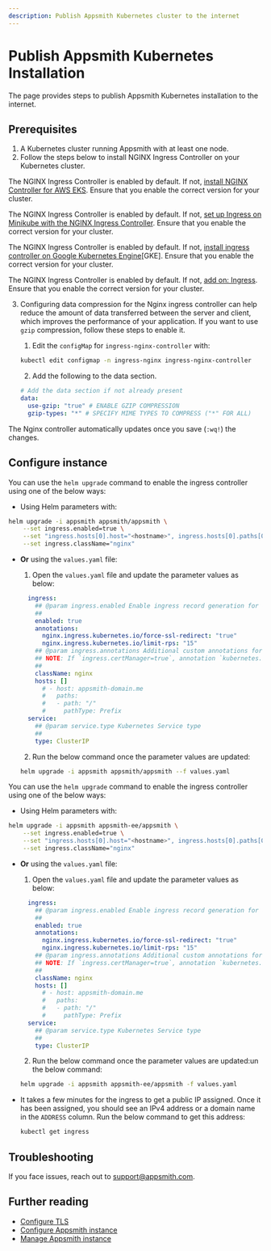 ```yaml
---
description: Publish Appsmith Kubernetes cluster to the internet
---
```


# Publish Appsmith Kubernetes Installation
The page provides steps to publish Appsmith Kubernetes installation to the internet.

## Prerequisites
1. A Kubernetes cluster running Appsmith with at least one node.
2. Follow the steps below to install NGINX Ingress Controller on your Kubernetes cluster. 

<Tabs groupId="configurations">
 <TabItem label="AWS EKS" value="AWSEKS">

  The NGINX Ingress Controller is enabled by default. If not, [install NGINX Controller for AWS EKS](https://kubernetes.github.io/ingress-nginx/deploy/#network-load-balancer-nlb).
    Ensure that you enable the correct version for your cluster.

</TabItem>
<TabItem label="Minikube" value="Minikube">

  The NGINX Ingress Controller is enabled by default. If not, [set up Ingress on Minikube with the NGINX Ingress Controller](https://kubernetes.io/docs/tasks/access-application-cluster/ingress-minikube/).
  Ensure that you enable the correct version for your cluster.

</TabItem>
<TabItem label="Google Cloud Kubernetes" value="GoogleCloudKubernetes">

  The NGINX Ingress Controller is enabled by default. If not, [install ingress controller on Google Kubernetes Engine](https://kubernetes.github.io/ingress-nginx/deploy/#gce-gke)[GKE]. Ensure that you enable the correct version for your cluster.

</TabItem>
<TabItem label="Microk8s" value="Microk8s">

   The NGINX Ingress Controller is enabled by default. If not, [add on: Ingress](https://microk8s.io/docs/addon-ingress). Ensure that you enable the correct version for your cluster.
    
</TabItem>
</Tabs>

3. Configuring data compression for the Nginx ingress controller can help reduce the amount of data transferred between the server and client, which improves the performance of your application. If you want to use `gzip` compression, follow these steps to enable it.

    1. Edit the `configMap` for `ingress-nginx-controller` with:

    ```bash
    kubectl edit configmap -n ingress-nginx ingress-nginx-controller
    ```

   2. Add the following to the data section.

    ```yaml
    # Add the data section if not already present
    data: 
      use-gzip: "true" # ENABLE GZIP COMPRESSION
      gzip-types: "*" # SPECIFY MIME TYPES TO COMPRESS ("*" FOR ALL) 
    ```

  The Nginx controller automatically updates once you save (`:wq!`) the changes.

## Configure instance

<Tabs groupId="appsmithEditions">

<TabItem label="Community Edition" value="communityEdition"> 

You can use the `helm upgrade` command to enable the ingress controller using one of the below ways:
  
  * Using Helm parameters with:

  ```bash
  helm upgrade -i appsmith appsmith/appsmith \
      --set ingress.enabled=true \
      --set "ingress.hosts[0].host="<hostname>", ingress.hosts[0].paths[0].path=/, ingress.hosts[0].paths[0].pathType=Prefix" \
      --set ingress.className="nginx"
  ```

  * **Or** using the `values.yaml` file:
  
    1. Open the `values.yaml` file and update the parameter values as below:

    ```yaml 
      ingress:
        ## @param ingress.enabled Enable ingress record generation for Ghost
        ##
        enabled: true
        annotations:
          nginx.ingress.kubernetes.io/force-ssl-redirect: "true"
          nginx.ingress.kubernetes.io/limit-rps: "15"
        ## @param ingress.annotations Additional custom annotations for the ingress record
        ## NOTE: If `ingress.certManager=true`, annotation `kubernetes.io/tls-acme: "true"` will automatically be added
        ##
        className: nginx
        hosts: []
          # - host: appsmith-domain.me
          #   paths:
          #   - path: "/"
          #     pathType: Prefix
      service:
        ## @param service.type Kubernetes Service type
        ##
        type: ClusterIP
    ```

    2. Run the below command once the parameter values are updated:

      ```bash 
      helm upgrade -i appsmith appsmith/appsmith --f values.yaml
      ```

</TabItem>
 <TabItem label="Business Edition" value="businessEdition">

 You can use the `helm upgrade` command to enable the ingress controller using one of the below ways:
  
 * Using Helm parameters with:

  ```bash
  helm upgrade -i appsmith appsmith-ee/appsmith \
      --set ingress.enabled=true \
      --set "ingress.hosts[0].host="<hostname>", ingress.hosts[0].paths[0].path=/, ingress.hosts[0].paths[0].pathType=Prefix" \
      --set ingress.className="nginx"
  ```

* **Or** using the `values.yaml` file:
  
    1. Open the `values.yaml` file and update the parameter values as below:

    ```yaml 
      ingress:
        ## @param ingress.enabled Enable ingress record generation for Ghost
        ##
        enabled: true
        annotations:
          nginx.ingress.kubernetes.io/force-ssl-redirect: "true"
          nginx.ingress.kubernetes.io/limit-rps: "15"
        ## @param ingress.annotations Additional custom annotations for the ingress record
        ## NOTE: If `ingress.certManager=true`, annotation `kubernetes.io/tls-acme: "true"` will automatically be added
        ##
        className: nginx
        hosts: []
          # - host: appsmith-domain.me
          #   paths:
          #   - path: "/"
          #     pathType: Prefix
      service:
        ## @param service.type Kubernetes Service type
        ##
        type: ClusterIP
    ```
    
     2. Run the below command once the parameter values are updated:un the below command:

    ```bash 
    helm upgrade -i appsmith appsmith-ee/appsmith -f values.yaml
    ```

</TabItem>
</Tabs>
  

* It takes a few minutes for the ingress to get a public IP assigned. Once it has been assigned, you should see an IPv4 address or a domain name in the `ADDRESS` column. Run the below command to get this address:

  ```bash
  kubectl get ingress
  ```

## Troubleshooting
If you face issues, reach out to [support@appsmith.com](mailto:support@appsmith.com).

## Further reading
* [Configure TLS](/getting-started/setup/instance-configuration/custom-domain/configure-tls)
* [Configure Appsmith instance](/getting-started/setup/instance-configuration#configure-helm-installations)
* [Manage Appsmith instance](/getting-started/setup/instance-management/)